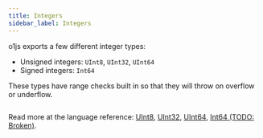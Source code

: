 ```yaml
---
title: Integers
sidebar_label: Integers
---
```



o1js exports a few different integer types:

- Unsigned integers: `UInt8`, `UInt32`, `UInt64`
- Signed integers: `Int64`

These types have range checks built in so that they will throw on overflow or underflow.

```ts file=../snippets/int/int.ts start=start_int_instances end=end_int_instances
```

Read more at the language reference: [UInt8](/docs/api-reference/classes/UInt8.md), [UInt32](/docs/api-reference/classes/UInt32.md), [UInt64](/docs/api-reference/classes/UInt64.md), [Int64 (TODO: Broken)](/docs/api-reference/classes/Int64.md).

